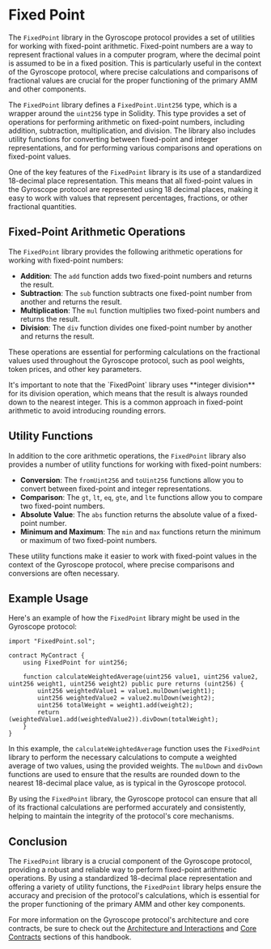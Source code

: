 
# Fixed Point

The `FixedPoint` library in the Gyroscope protocol provides a set of utilities for working with fixed-point arithmetic. Fixed-point numbers are a way to represent fractional values in a computer program, where the decimal point is assumed to be in a fixed position. This is particularly useful in the context of the Gyroscope protocol, where precise calculations and comparisons of fractional values are crucial for the proper functioning of the primary AMM and other components.

The `FixedPoint` library defines a `FixedPoint.Uint256` type, which is a wrapper around the `uint256` type in Solidity. This type provides a set of operations for performing arithmetic on fixed-point numbers, including addition, subtraction, multiplication, and division. The library also includes utility functions for converting between fixed-point and integer representations, and for performing various comparisons and operations on fixed-point values.

One of the key features of the `FixedPoint` library is its use of a standardized 18-decimal place representation. This means that all fixed-point values in the Gyroscope protocol are represented using 18 decimal places, making it easy to work with values that represent percentages, fractions, or other fractional quantities.

## Fixed-Point Arithmetic Operations

The `FixedPoint` library provides the following arithmetic operations for working with fixed-point numbers:

- **Addition**: The `add` function adds two fixed-point numbers and returns the result.
- **Subtraction**: The `sub` function subtracts one fixed-point number from another and returns the result.
- **Multiplication**: The `mul` function multiplies two fixed-point numbers and returns the result.
- **Division**: The `div` function divides one fixed-point number by another and returns the result.

These operations are essential for performing calculations on the fractional values used throughout the Gyroscope protocol, such as pool weights, token prices, and other key parameters.

<Callout type="info">
It's important to note that the `FixedPoint` library uses **integer division** for its division operation, which means that the result is always rounded down to the nearest integer. This is a common approach in fixed-point arithmetic to avoid introducing rounding errors.
</Callout>

## Utility Functions

In addition to the core arithmetic operations, the `FixedPoint` library also provides a number of utility functions for working with fixed-point numbers:

- **Conversion**: The `fromUint256` and `toUint256` functions allow you to convert between fixed-point and integer representations.
- **Comparison**: The `gt`, `lt`, `eq`, `gte`, and `lte` functions allow you to compare two fixed-point numbers.
- **Absolute Value**: The `abs` function returns the absolute value of a fixed-point number.
- **Minimum and Maximum**: The `min` and `max` functions return the minimum or maximum of two fixed-point numbers.

These utility functions make it easier to work with fixed-point values in the context of the Gyroscope protocol, where precise comparisons and conversions are often necessary.

## Example Usage

Here's an example of how the `FixedPoint` library might be used in the Gyroscope protocol:

```solidity
import "FixedPoint.sol";

contract MyContract {
    using FixedPoint for uint256;

    function calculateWeightedAverage(uint256 value1, uint256 value2, uint256 weight1, uint256 weight2) public pure returns (uint256) {
        uint256 weightedValue1 = value1.mulDown(weight1);
        uint256 weightedValue2 = value2.mulDown(weight2);
        uint256 totalWeight = weight1.add(weight2);
        return (weightedValue1.add(weightedValue2)).divDown(totalWeight);
    }
}
```

In this example, the `calculateWeightedAverage` function uses the `FixedPoint` library to perform the necessary calculations to compute a weighted average of two values, using the provided weights. The `mulDown` and `divDown` functions are used to ensure that the results are rounded down to the nearest 18-decimal place value, as is typical in the Gyroscope protocol.

By using the `FixedPoint` library, the Gyroscope protocol can ensure that all of its fractional calculations are performed accurately and consistently, helping to maintain the integrity of the protocol's core mechanisms.

## Conclusion

The `FixedPoint` library is a crucial component of the Gyroscope protocol, providing a robust and reliable way to perform fixed-point arithmetic operations. By using a standardized 18-decimal place representation and offering a variety of utility functions, the `FixedPoint` library helps ensure the accuracy and precision of the protocol's calculations, which is essential for the proper functioning of the primary AMM and other key components.

For more information on the Gyroscope protocol's architecture and core contracts, be sure to check out the [Architecture and Interactions](/architecture-interactions) and [Core Contracts](/core-contracts) sections of this handbook.